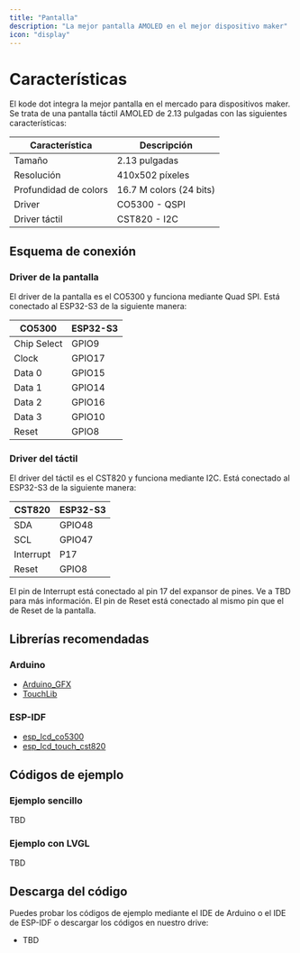 ```yaml
---
title: "Pantalla"
description: "La mejor pantalla AMOLED en el mejor dispositivo maker"
icon: "display"
---
```


# Características

El kode dot integra la mejor pantalla en el mercado para dispositivos maker. Se trata de una pantalla táctil AMOLED de 2.13 pulgadas con las siguientes características:

| Característica    | Descripción |
| ----------------  | ----------- |
| Tamaño            | 2.13 pulgadas | 
| Resolución        | 410x502 píxeles |
| Profundidad de colors | 16.7 M colors (24 bits) |
| Driver            | CO5300 - QSPI |
| Driver táctil     | CST820 - I2C |


## Esquema de conexión
### Driver de la pantalla
El driver de la pantalla es el CO5300 y funciona mediante Quad SPI. Está conectado al ESP32-S3 de la siguiente manera:

| CO5300       | ESP32-S3 |
| ------------ | -------- |
| Chip Select  | GPIO9    |
| Clock        | GPIO17   |
| Data 0       | GPIO15   |
| Data 1       | GPIO14   |
| Data 2       | GPIO16   |
| Data 3       | GPIO10   |
| Reset        | GPIO8    |


### Driver del táctil
El driver del táctil es el CST820 y funciona mediante I2C. Está conectado al ESP32-S3 de la siguiente manera:

| CST820       | ESP32-S3 |
| ------------ | -------- |
| SDA          | GPIO48   |
| SCL          | GPIO47   |
| Interrupt    | P17      |
| Reset        | GPIO8    |

<Warning>El pin de Interrupt está conectado al pin 17 del expansor de pines. Ve a TBD para más información.</Warning>
<Warning>El pin de Reset está conectado al mismo pin que el de Reset de la pantalla.</Warning>


## Librerías recomendadas
### Arduino
- [Arduino_GFX](https://github.com/moononournation/Arduino_GFX)
- [TouchLib](https://github.com/mmMicky/TouchLib)

### ESP-IDF
- [esp_lcd_co5300](https://components.espressif.com/components/kodediy/esp_lcd_co5300)
- [esp_lcd_touch_cst820](https://components.espressif.com/components/kodediy/esp_lcd_touch_cst820)


## Códigos de ejemplo
### Ejemplo sencillo
TBD
### Ejemplo con LVGL
TBD


## Descarga del código
Puedes probar los códigos de ejemplo mediante el IDE de Arduino o el IDE de ESP-IDF o descargar los códigos en nuestro drive:

- TBD